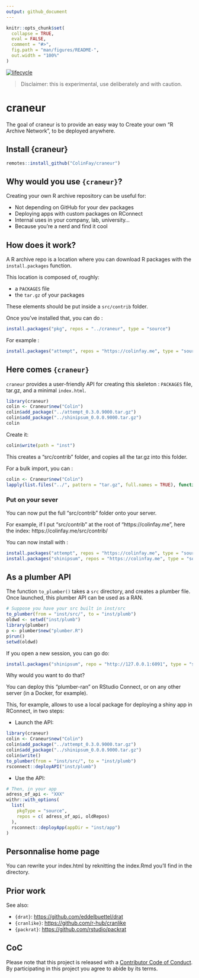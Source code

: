 ```yaml
---
output: github_document
---
```


<!-- README.md is generated from README.Rmd. Please edit that file -->

```r
knitr::opts_chunk$set(
  collapse = TRUE,
  eval = FALSE,
  comment = "#>",
  fig.path = "man/figures/README-",
  out.width = "100%"
)
```

[![lifecycle](https://img.shields.io/badge/lifecycle-experimental-orange.svg)](https://www.tidyverse.org/lifecycle/#experimental)

> Disclaimer: this is experimental, use deliberately and with caution.

# craneur

The goal of craneur is to provide an easy way to Create your own "R Archive Network", to be deployed anywhere.

## Install {craneur}

```r
remotes::install_github("ColinFay/craneur")
```

## Why would you use `{craneur}`?

Creating your own R archive repository can be useful for: 

+ Not depending on GitHub for your dev packages 
+ Deploying apps with custom packages on RConnect
+ Internal uses in your company, lab, university... 
+ Because you're a nerd and find it cool

## How does it work? 

A R archive repo is a location where you can download R packages with the `install.packages` function. 

This location is composed of, roughly: 

+ a `PACKAGES` file
+ the `tar.gz` of your packages

These elements should be put inside a `src/contrib` folder. 

Once you've installed that, you can do : 

```r
install.packages("pkg", repos = "../craneur", type = "source")
```

For example :

```r
install.packages("attempt", repos = "https://colinfay.me", type = "source")
```

## Here comes `{craneur}`

`craneur` provides a user-friendly API for creating this skeleton : `PACKAGES` file, tar.gz, and a minimal `index.html`.

```r
library(craneur)
colin <- Craneur$new("Colin")
colin$add_package("../attempt_0.3.0.9000.tar.gz")
colin$add_package("../shinipsum_0.0.0.9000.tar.gz")
colin
```

Create it:

```r
colin$write(path = "inst")
```

This creates a "src/contrib" folder, and copies all the tar.gz into this folder. 

For a bulk import, you can : 

```r
colin <- Craneur$new("Colin")
lapply(list.files("../", pattern = "tar.gz", full.names = TRUE), function(x) colin$add_package(x))
```

### Put on your sever

You can now put the full "src/contrib" folder onto your server. 

For example, if I put "src/contrib" at the root of "https://colinfay.me", here the index: https://colinfay.me/src/contrib/ 

You can now install with : 

```r
install.packages("attempt", repos = "https://colinfay.me", type = "source")
install.packages("shinipsum", repos = "https://colinfay.me", type = "source")
```

## As a plumber API 

The function `to_plumber()` takes a `src` directory, and creates a plumber file. Once launched, this plumber API can be used as a RAN. 

```r
# Suppose you have your src built in inst/src
to_plumber(from = "inst/src/", to = "inst/plumb")
oldwd <- setwd("inst/plumb")
library(plumber)
p <- plumber$new("plumber.R")
p$run()
setwd(oldwd)
```

If you open a new session, you can go do: 

```r
install.packages("shinipsum", repo = "http://127.0.0.1:6091", type = "source")
```


Why would you want to do that? 

You can deploy this "plumber-ran" on RStudio Connect, or on any other server (in a Docker, for example). 

This, for example, allows to use a local package for deploying a shiny app in RConnect, in two steps: 

+ Launch the API:

```r
library(craneur)
colin <- Craneur$new("Colin")
colin$add_package("../attempt_0.3.0.9000.tar.gz")
colin$add_package("../shinipsum_0.0.0.9000.tar.gz")
colin$write()
to_plumber(from = "inst/src/", to = "inst/plumb")
rsconnect::deployAPI("inst/plumb")
```

+ Use the API:

```r
# Then, in your app 
adress_of_api <- "XXX"
withr::with_options(
  list(
    pkgType = "source", 
    repos = c( adress_of_api, oldRepos)
  ), 
  rsconnect::deployApp(appDir = "inst/app")
)

```


## Personnalise home page

You can rewrite your index.html by reknitting the index.Rmd you'll find in the directory. 

## Prior work 

See also: 

+ `{drat}`: [https://github.com/eddelbuettel/drat](https://github.com/eddelbuettel/drat)
+ `{cranlike}`: [https://github.com/r-hub/cranlike](https://github.com/r-hub/cranlike)
+ `{packrat}`: [https://github.com/rstudio/packrat](https://github.com/rstudio/packrat)

## CoC

Please note that this project is released with a [Contributor Code of Conduct](CODE_OF_CONDUCT.md).
By participating in this project you agree to abide by its terms.
